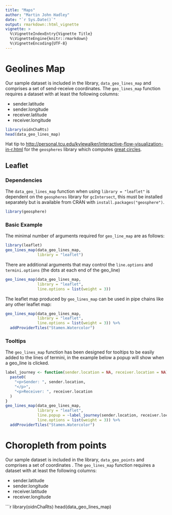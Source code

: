 ```yaml
---
title: "Maps"
author: "Martin John Hadley"
date: "`r Sys.Date()`"
output: rmarkdown::html_vignette
vignette: >
  %\VignetteIndexEntry{Vignette Title}
  %\VignetteEngine{knitr::rmarkdown}
  %\VignetteEncoding{UTF-8}
---
```


# Geolines Map

Our sample dataset is included in the library, `data_geo_lines_map` and comprises a set of send-receive coordinates. The `geo_lines_map` function requires a dataset with at least the following columns:

- sender.latitude
- sender.longitude
- receiver.latitude
- receiver.longitude

```r
library(oidnChaRts)
head(data_geo_lines_map)
```

Hat tip to [http://personal.tcu.edu/kylewalker/interactive-flow-visualization-in-r.html](http://personal.tcu.edu/kylewalker/interactive-flow-visualization-in-r.html) for the `geospheres` library which computes [great circles](https://en.wikipedia.org/wiki/Great_circle).

## Leaflet

### Dependencies

The `data_geo_lines_map` function when using `library = "leaflet"` is dependent on the `geospheres` library for `gcIntersect`, this must be installed separately but is available from CRAN with `install.packages("geosphere")`.

```r
library(geosphere)
```

### Basic Example

The minimal number of arguments required for `geo_line_map` are as follows:

```r
library(leaflet)
geo_lines_map(data_geo_lines_map, 
              library = "leaflet")
```

There are additional arguments that may control the `line.options` and `termini.options` (the dots at each end of the geo_line)

```r
geo_lines_map(data_geo_lines_map, 
              library = "leaflet",
              line.options = list(weight = 3))
```

The leaflet map produced by `geo_lines_map` can be used in pipe chains like any other leaflet map:

```r
geo_lines_map(data_geo_lines_map, 
              library = "leaflet",
              line.options = list(weight = 3)) %>%
  addProviderTiles("Stamen.Watercolor")
```

### Tooltips

The `geo_lines_map` function has been designed for tooltips to be easily added to the lines of termini, in the example below a popup will show when a geo_line is clicked.

```r
label_journey <- function(sender.location = NA, receiver.location = NA){
  paste0(
    "<p>Sender: ", sender.location,
    "</p>",
    "<p>Receiver: ", receiver.location
  )
}
geo_lines_map(data_geo_lines_map, 
              library = "leaflet",
              line.popup = ~label_journey(sender.location, receiver.location),
              line.options = list(weight = 3)) %>%
  addProviderTiles("Stamen.Watercolor")
```


# Choropleth from points

Our sample dataset is included in the library, `data_geo_points` and comprises a set of coordinates . The `geo_lines_map` function requires a dataset with at least the following columns:

- sender.latitude
- sender.longitude
- receiver.latitude
- receiver.longitude

```r
library(oidnChaRts)
head(data_geo_lines_map)

